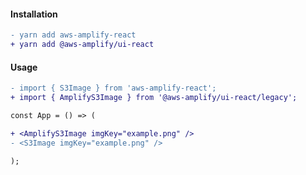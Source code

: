 #### Installation

```diff
- yarn add aws-amplify-react
+ yarn add @aws-amplify/ui-react
```

#### Usage

```diff
- import { S3Image } from 'aws-amplify-react';
+ import { AmplifyS3Image } from '@aws-amplify/ui-react/legacy';

const App = () => (

+ <AmplifyS3Image imgKey="example.png" />
- <S3Image imgKey="example.png" />

);
```
